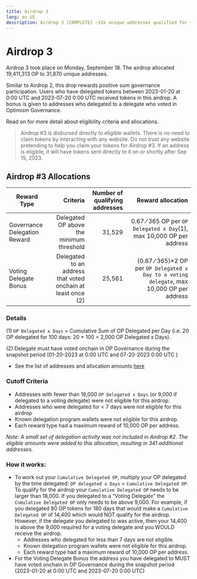 ```yaml
---
title: Airdrop 3
lang: en-US
description: Airdrop 3 [COMPLETE] ~31k unique addresses qualified for ~19.4m OP. Tokens directly distributed on 18th Sep 2023.
---
```


# Airdrop 3

Airdrop 3 took place on Monday, September 18. The airdrop allocated 19,411,313 OP to 31,870 unique addresses. 

Similar to Airdrop 2, this drop rewards positive sum governance participation. Users who have delegated tokens between 2023-01-20 at 0:00 UTC and 2023-07-20 0:00 UTC received tokens in this airdrop. A bonus is given to addresses who delegated to a delegate who voted in Optimism Governance. 

Read on for more detail about eligibility criteria and allocations.

> Airdrop #3 is disbursed directly to eligible wallets. There is no need to claim tokens by interacting with any website. Do not trust any website pretending to help you claim your tokens for Airdrop #3. If an address is eligible, it will have tokens sent directly to it on or shortly after Sep 15, 2023.

## Airdrop #3 Allocations

| Reward Type | Criteria | Number of qualifying addresses | Reward allocation
| - | -: | -: | -:
| Governance Delegation Reward | Delegated OP above the minimum threshold | 31,529 | 0.67 ⁄ 365 OP per `OP Delegated x Day`(1), max 10,000 OP per address
| Voting Delegate Bonus | Delegated to an address that voted onchain at least once (2) | 25,561 | (0.67 ⁄ 365)*2 OP per `OP Delegated x Day to a voting delegate`, max 10,000 OP per address

### Details

(1) `OP Delegated x Days` = Cumulative Sum of OP Delegated per Day (i.e. 20 OP delegated for 100 days: 20 * 100 = 2,000 OP Delegated x Days).

(2) Delegate must have voted onchain in OP Governance during the snapshot period (01-20-2023 at 0:00 UTC and 07-20-2023 0:00 UTC )

- See the list of addresses and allocation amounts [here](https://github.com/ethereum-optimism/op-analytics/blob/main/reference_data/address_lists/op_airdrop_3_simple_list.csv)

### Cutoff Criteria

- Addresses with fewer than 18,000 `OP Delegated x Days` (or 9,000 if delegated to a voting delegate) were not eligible for this airdrop.
- Addresses who were delegated for < 7 days were not eligible for this airdrop
- Known delegation program wallets were not eligible for this airdrop.
- Each reward type had a maximum reward of 10,000 OP per address.

*Note: A small set of delegation activity was not included in Airdrop #2. The eligible amounts were added to this allocation, resulting in 341 additional addresses.*

### How it works:

- To work out your `Cumulative Delegated OP`, multiply your OP delegated by the time delegated: `OP delegated x Days` = `Cumulative Delegated OP`. To qualify for the airdrop your `Cumulative Delegated OP` needs to be larger than 18,000. If you delegated to a “Voting Delegate” the `Cumulative Delegated OP` only needs to be above 9,000. For example, if you delegated 80 OP tokens for 180 days that would make a `Cumulative Delegated OP` of 14,400 which would NOT qualify for the airdrop. However, if the delegate you delegated to was active, then your 14,400 is above the 9,000 required for a voting delegate and you WOULD receive the airdrop.
    - Addresses who delegated for less than 7 days are not eligible.
    - Known delegation program wallets were not eligible for this airdrop.
    - Each reward type had a maximum reward of 10,000 OP per address.
- For the Voting Delegate Bonus the address you have delegated to MUST have voted onchain in OP Governance during the snapshot period (2023-01-20 at 0:00 UTC and 2023-07-20 0:00 UTC)
